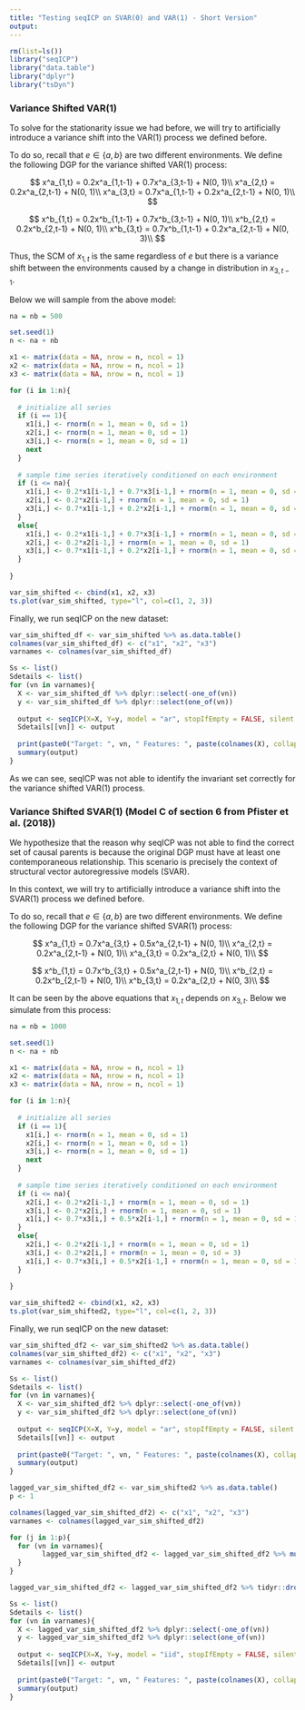 ```yaml
---
title: "Testing seqICP on SVAR(0) and VAR(1) - Short Version"
output:
---
```



```r
rm(list=ls())
library("seqICP")
library("data.table")
library("dplyr")
library("tsDyn")
```

### Variance Shifted VAR(1)

To solve for the stationarity issue we had before, we will try to artificially introduce a variance shift into the VAR(1) process we defined before.

To do so, recall that $e \in \{a,b\}$ are two different environments. We define the following DGP for the variance shifted VAR(1) process:

$$
x^a_{1,t} = 0.2x^a_{1,t-1} + 0.7x^a_{3,t-1} + N(0, 1)\\ 
x^a_{2,t} = 0.2x^a_{2,t-1} + N(0, 1)\\ 
x^a_{3,t} = 0.7x^a_{1,t-1} + 0.2x^a_{2,t-1} + N(0, 1)\\ 
$$

$$
x^b_{1,t} = 0.2x^b_{1,t-1} + 0.7x^b_{3,t-1} + N(0, 1)\\ 
x^b_{2,t} = 0.2x^b_{2,t-1} + N(0, 1)\\ 
x^b_{3,t} = 0.7x^b_{1,t-1} + 0.2x^a_{2,t-1} + N(0, 3)\\ 
$$

Thus, the SCM of $x_{1,t}$ is the same regardless of $e$ but there is a variance shift between the environments caused by a change in distribution in $x_{3,t-1}$.

Below we will sample from the above model:

```r

na = nb = 500

set.seed(1)
n <- na + nb

x1 <- matrix(data = NA, nrow = n, ncol = 1)
x2 <- matrix(data = NA, nrow = n, ncol = 1)
x3 <- matrix(data = NA, nrow = n, ncol = 1)

for (i in 1:n){
  
  # initialize all series
  if (i == 1){
    x1[i,] <- rnorm(n = 1, mean = 0, sd = 1)
    x2[i,] <- rnorm(n = 1, mean = 0, sd = 1)
    x3[i,] <- rnorm(n = 1, mean = 0, sd = 1)
    next
  }
  
  # sample time series iteratively conditioned on each environment
  if (i <= na){
    x1[i,] <- 0.2*x1[i-1,] + 0.7*x3[i-1,] + rnorm(n = 1, mean = 0, sd = 1)
    x2[i,] <- 0.2*x2[i-1,] + rnorm(n = 1, mean = 0, sd = 1)
    x3[i,] <- 0.7*x1[i-1,] + 0.2*x2[i-1,] + rnorm(n = 1, mean = 0, sd = 1)
  }
  else{
    x1[i,] <- 0.2*x1[i-1,] + 0.7*x3[i-1,] + rnorm(n = 1, mean = 0, sd = 1)
    x2[i,] <- 0.2*x2[i-1,] + rnorm(n = 1, mean = 0, sd = 1)
    x3[i,] <- 0.7*x1[i-1,] + 0.2*x2[i-1,] + rnorm(n = 1, mean = 0, sd = 3)
  }
  
}

var_sim_shifted <- cbind(x1, x2, x3)
ts.plot(var_sim_shifted, type="l", col=c(1, 2, 3))
```
Finally, we run seqICP on the new dataset:

```r
var_sim_shifted_df <- var_sim_shifted %>% as.data.table()
colnames(var_sim_shifted_df) <- c("x1", "x2", "x3")
varnames <- colnames(var_sim_shifted_df)

Ss <- list()
Sdetails <- list()
for (vn in varnames){
  X <- var_sim_shifted_df %>% dplyr::select(-one_of(vn))
  y <- var_sim_shifted_df %>% dplyr::select(one_of(vn))
  
  output <- seqICP(X=X, Y=y, model = "ar", stopIfEmpty = FALSE, silent = TRUE, )
  Sdetails[[vn]] <- output
  
  print(paste0("Target: ", vn, " Features: ", paste(colnames(X), collapse = " ")))
  summary(output)
}
```


As we can see, seqICP was not able to identify the invariant set correctly for the variance shifted VAR(1) process.

### Variance Shifted SVAR(1) (Model C of section 6 from Pfister et al. (2018))

We hypothesize that the reason why seqICP was not able to find the correct set of causal parents is because the original DGP must have at least one contemporaneous relationship. This scenario is precisely the context of structural vector autoregressive models (SVAR).

In this context, we will try to artificially introduce a variance shift into the SVAR(1) process we defined before.

To do so, recall that $e \in \{a,b\}$ are two different environments. We define the following DGP for the variance shifted SVAR(1) process:

$$
x^a_{1,t} = 0.7x^a_{3,t} + 0.5x^a_{2,t-1} + N(0, 1)\\ 
x^a_{2,t} = 0.2x^a_{2,t-1} + N(0, 1)\\ 
x^a_{3,t} = 0.2x^a_{2,t} + N(0, 1)\\ 
$$

$$
x^b_{1,t} = 0.7x^b_{3,t} + 0.5x^a_{2,t-1} + N(0, 1)\\ 
x^b_{2,t} = 0.2x^b_{2,t-1} + N(0, 1)\\ 
x^b_{3,t} = 0.2x^a_{2,t} + N(0, 3)\\ 
$$

It can be seen by the above equations that $x_{1,t}$ depends on $x_{3,t}$. Below we simulate from this process:

```r

na = nb = 1000

set.seed(1)
n <- na + nb

x1 <- matrix(data = NA, nrow = n, ncol = 1)
x2 <- matrix(data = NA, nrow = n, ncol = 1)
x3 <- matrix(data = NA, nrow = n, ncol = 1)

for (i in 1:n){
  
  # initialize all series
  if (i == 1){
    x1[i,] <- rnorm(n = 1, mean = 0, sd = 1)
    x2[i,] <- rnorm(n = 1, mean = 0, sd = 1)
    x3[i,] <- rnorm(n = 1, mean = 0, sd = 1)
    next
  }
  
  # sample time series iteratively conditioned on each environment
  if (i <= na){
    x2[i,] <- 0.2*x2[i-1,] + rnorm(n = 1, mean = 0, sd = 1)
    x3[i,] <- 0.2*x2[i,] + rnorm(n = 1, mean = 0, sd = 1)
    x1[i,] <- 0.7*x3[i,] + 0.5*x2[i-1,] + rnorm(n = 1, mean = 0, sd = 1)
  }
  else{
    x2[i,] <- 0.2*x2[i-1,] + rnorm(n = 1, mean = 0, sd = 1)
    x3[i,] <- 0.2*x2[i,] + rnorm(n = 1, mean = 0, sd = 3)
    x1[i,] <- 0.7*x3[i,] + 0.5*x2[i-1,] + rnorm(n = 1, mean = 0, sd = 1)
  }
  
}

var_sim_shifted2 <- cbind(x1, x2, x3)
ts.plot(var_sim_shifted2, type="l", col=c(1, 2, 3))
```
Finally, we run seqICP on the new dataset:

```r
var_sim_shifted_df2 <- var_sim_shifted2 %>% as.data.table()
colnames(var_sim_shifted_df2) <- c("x1", "x2", "x3")
varnames <- colnames(var_sim_shifted_df2)

Ss <- list()
Sdetails <- list()
for (vn in varnames){
  X <- var_sim_shifted_df2 %>% dplyr::select(-one_of(vn))
  y <- var_sim_shifted_df2 %>% dplyr::select(one_of(vn))
  
  output <- seqICP(X=X, Y=y, model = "ar", stopIfEmpty = FALSE, silent = TRUE, )
  Sdetails[[vn]] <- output
  
  print(paste0("Target: ", vn, " Features: ", paste(colnames(X), collapse = " ")))
  summary(output)
}
```

```r
lagged_var_sim_shifted_df2 <- var_sim_shifted2 %>% as.data.table()
p <- 1

colnames(lagged_var_sim_shifted_df2) <- c("x1", "x2", "x3")
varnames <- colnames(lagged_var_sim_shifted_df2)

for (j in 1:p){
  for (vn in varnames){
        lagged_var_sim_shifted_df2 <- lagged_var_sim_shifted_df2 %>% mutate(!!paste0(vn, "_lag", j) := lag(!!sym(vn), j))
  }
}

lagged_var_sim_shifted_df2 <- lagged_var_sim_shifted_df2 %>% tidyr::drop_na()

Ss <- list()
Sdetails <- list()
for (vn in varnames){
  X <- lagged_var_sim_shifted_df2 %>% dplyr::select(-one_of(vn))
  y <- lagged_var_sim_shifted_df2 %>% dplyr::select(one_of(vn))
  
  output <- seqICP(X=X, Y=y, model = "iid", stopIfEmpty = FALSE, silent = TRUE)
  Sdetails[[vn]] <- output
  
  print(paste0("Target: ", vn, " Features: ", paste(colnames(X), collapse = " ")))
  summary(output)
}
```




